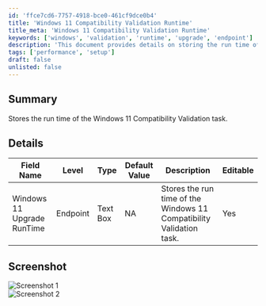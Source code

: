 ```yaml
---
id: 'ffce7cd6-7757-4918-bce0-461cf9dce0b4'
title: 'Windows 11 Compatibility Validation Runtime'
title_meta: 'Windows 11 Compatibility Validation Runtime'
keywords: ['windows', 'validation', 'runtime', 'upgrade', 'endpoint']
description: 'This document provides details on storing the run time of the Windows 11 Compatibility Validation task, including field specifications and editable options.'
tags: ['performance', 'setup']
draft: false
unlisted: false
---
```

## Summary

Stores the run time of the Windows 11 Compatibility Validation task.

## Details

| Field Name                       | Level    | Type      | Default Value | Description                                                   | Editable |
|----------------------------------|----------|-----------|---------------|---------------------------------------------------------------|----------|
| Windows 11 Upgrade RunTime       | Endpoint | Text Box  | NA            | Stores the run time of the Windows 11 Compatibility Validation task. | Yes      |

## Screenshot

![Screenshot 1](../../../static/img/Endpoint---Windows-11-Upgrade-RunTime/image_1.png)  
![Screenshot 2](../../../static/img/Endpoint---Windows-11-Upgrade-RunTime/image_2.png)












